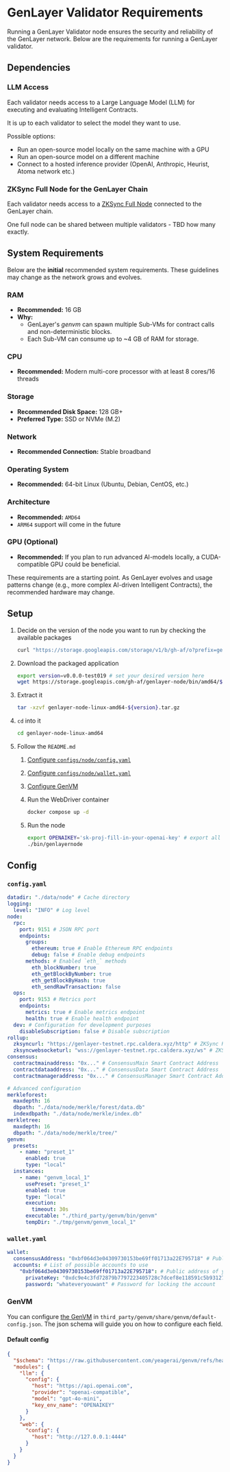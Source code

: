 
# GenLayer Validator Requirements

Running a GenLayer Validator node ensures the security and reliability of the GenLayer network. Below are the requirements for running a GenLayer validator.

## Dependencies

### LLM Access

Each validator needs access to a Large Language Model (LLM) for executing and evaluating Intelligent Contracts.

It is up to each validator to select the model they want to use.

Possible options:

- Run an open-source model locally on the same machine with a GPU
- Run an open-source model on a different machine
- Connect to a hosted inference provider (OpenAI, Anthropic, Heurist, Atoma network etc.)

### ZKSync Full Node for the GenLayer Chain

Each validator needs access to a [ZKSync Full Node](https://docs.zksync.io/zksync-era/tooling/external-node) connected to the GenLayer chain.

One full node can be shared between multiple validators - TBD how many exactly.

## System Requirements

Below are the **initial** recommended system requirements. These guidelines may change as the network grows and evolves.

### RAM

- **Recommended:** 16 GB
- **Why:**
  - GenLayer's _genvm_ can spawn multiple Sub-VMs for contract calls and non-deterministic blocks.
  - Each Sub-VM can consume up to ~4 GB of RAM for storage.

### CPU

- **Recommended:** Modern multi-core processor with at least 8 cores/16 threads

### Storage

- **Recommended Disk Space:** 128 GB+
- **Preferred Type:** SSD or NVMe (M.2)

### Network

- **Recommended Connection:** Stable broadband

### Operating System

- **Recommended:** 64-bit Linux (Ubuntu, Debian, CentOS, etc.)

### Architecture

- **Recommended:** `AMD64`
- `ARM64` support will come in the future

### GPU (Optional)

- **Recommended:** If you plan to run advanced AI-models locally, a CUDA-compatible GPU could be beneficial.

<Callout emoji="⚠️">
  These requirements are a starting point. As GenLayer evolves and usage
  patterns change (e.g., more complex AI-driven Intelligent Contracts), the
  recommended hardware may change.
</Callout>

## Setup

1. Decide on the version of the node you want to run by checking the available packages
   ```sh
   curl "https://storage.googleapis.com/storage/v1/b/gh-af/o?prefix=genlayer-node/bin/amd64"
   ```
1. Download the packaged application
   ```sh
   export version=v0.0.0-test019 # set your desired version here
   wget https://storage.googleapis.com/gh-af/genlayer-node/bin/amd64/${version}/genlayer-node-linux-amd64-${version}.tar.gz
   ```
1. Extract it
   ```sh
   tar -xzvf genlayer-node-linux-amd64-${version}.tar.gz
   ```
1. `cd` into it

   ```sh
   cd genlayer-node-linux-amd64
   ```

1. Follow the `README.md`

   1. [Configure `configs/node/config.yaml`](#configyaml)
   1. [Configure `configs/node/wallet.yaml`](#walletyaml)
   1. [Configure GenVM](#genvm)
   1. Run the WebDriver container

      ```sh
      docker compose up -d
      ```

   1. Run the node

      ```sh
      export OPENAIKEY='sk-proj-fill-in-your-openai-key' # export all the necessary environment variables for the GenVM
      ./bin/genlayernode
      ```

## Config

### `config.yaml`

```yaml
datadir: "./data/node" # Cache directory
logging:
  level: "INFO" # Log level
node:
  rpc:
    port: 9151 # JSON RPC port
    endpoints:
      groups:
        ethereum: true # Enable Ethereum RPC endpoints
        debug: false # Enable debug endpoints
      methods: # Enabled `eth_` methods
        eth_blockNumber: true
        eth_getBlockByNumber: true
        eth_getBlockByHash: true
        eth_sendRawTransaction: false
  ops:
    port: 9153 # Metrics port
    endpoints:
      metrics: true # Enable metrics endpoint
      health: true # Enable health endpoint
  dev: # Configuration for development purposes
    disableSubscription: false # Disable subscription
rollup:
  zksyncurl: "https://genlayer-testnet.rpc.caldera.xyz/http" # ZKSync RPC URL
  zksyncwebsocketurl: "wss://genlayer-testnet.rpc.caldera.xyz/ws" # ZKSync WebSocket URL
consensus:
  contractmainaddress: "0x..." # ConsensusMain Smart Contract Address
  contractdataaddress: "0x..." # ConsensusData Smart Contract Address
  contractmanageraddress: "0x..." # ConsensusManager Smart Contract Address

# Advanced configuration
merkleforest:
  maxdepth: 16
  dbpath: "./data/node/merkle/forest/data.db"
  indexdbpath: "./data/node/merkle/index.db"
merkletree:
  maxdepth: 16
  dbpath: "./data/node/merkle/tree/"
genvm:
  presets:
    - name: "preset_1"
      enabled: true
      type: "local"
  instances:
    - name: "genvm_local_1"
      usePreset: "preset_1"
      enabled: true
      type: "local"
      execution:
        timeout: 30s
      executable: "./third_party/genvm/bin/genvm"
      tempDir: "./tmp/genvm/genvm_local_1"
```

### `wallet.yaml`

```yaml
wallet:
  consensusAddress: "0xbf064d3e04309730153be69ff01713a22E795718" # Public address of your validator to use
  accounts: # List of possible accounts to use
    "0xbf064d3e04309730153be69ff01713a22E795718": # Public address of your validator to use
      privateKey: "0xdc9e4c3fd72879b7797223405728c7dcef8e118591c5b931270d6060c49012a0" # Private Key of the account
      password: "whateveryouwant" # Password for locking the account
```

### GenVM

You can configure [the GenVM](/understand-genlayer-protocol/core-concepts/genvm) in `third_party/genvm/share/genvm/default-config.json`.
The json schema will guide you on how to configure each field.

#### Default config

```json
{
  "$schema": "https://raw.githubusercontent.com/yeagerai/genvm/refs/heads/main/doc/schemas/default-config.json",
  "modules": {
    "llm": {
      "config": {
        "host": "https://api.openai.com",
        "provider": "openai-compatible",
        "model": "gpt-4o-mini",
        "key_env_name": "OPENAIKEY"
      }
    },
    "web": {
      "config": {
        "host": "http://127.0.0.1:4444"
      }
    }
  }
}
```
